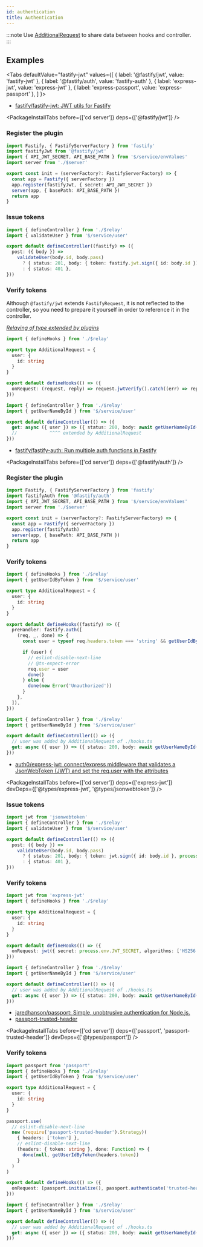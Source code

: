 ```yaml
---
id: authentication
title: Authentication
---
```



:::note
Use [AdditionalRequest](/docs/reference/additionalRequest) to share data between hooks and controller.
:::

## Examples

<Tabs
  defaultValue="fastify-jwt"
  values={[
    { label: '@fastify/jwt', value: 'fastify-jwt' },
    { label: '@fastify/auth', value: 'fastify-auth' },
    { label: 'express-jwt', value: 'express-jwt' },
    { label: 'express-passport', value: 'express-passport' },
  ]
}>
<TabItem value="fastify-jwt">

- [fastify/fastify\-jwt: JWT utils for Fastify](https://github.com/fastify/fastify-jwt)

<PackageInstallTabs before={['cd server']} deps={['@fastify/jwt']} />

<h3>Register the plugin</h3>

```ts title="$/service/app.ts"
import Fastify, { FastifyServerFactory } from 'fastify'
import fastifyJwt from '@fastify/jwt'
import { API_JWT_SECRET, API_BASE_PATH } from '$/service/envValues'
import server from './$server'

export const init = (serverFactory?: FastifyServerFactory) => {
  const app = Fastify({ serverFactory })
  app.register(fastifyJwt, { secret: API_JWT_SECRET })
  server(app, { basePath: API_BASE_PATH })
  return app
}
```

<h3>Issue tokens</h3>

```ts title="$/api/token/controller.ts"
import { defineController } from './$relay'
import { validateUser } from '$/service/user'

export default defineController((fastify) => ({
  post: ({ body }) =>
    validateUser(body.id, body.pass)
      ? { status: 201, body: { token: fastify.jwt.sign({ id: body.id }) } }
      : { status: 401 },
}))
```

<h3>Verify tokens</h3>

Although `@fastify/jwt` extends `FastifyRequest`, it is not reflected to the controller, so you need to prepare it yourself in order to reference it in the controller.

_[Relaying of type extended by plugins](/docs/reference/additionalRequest#relaying-of-type-extended-by-plugins)_

```ts title="$/api/user/hooks.ts"
import { defineHooks } from './$relay'

export type AdditionalRequest = {
  user: {
    id: string
  }
}

export default defineHooks(() => ({
  onRequest: (request, reply) => request.jwtVerify().catch((err) => reply.send(err)),
}))
```

```ts title="$/api/user/controller.ts"
import { defineController } from './$relay'
import { getUserNameById } from '$/service/user'

export default defineController(() => ({
  get: async ({ user }) => ({ status: 200, body: await getUserNameById(user.id) }),
  //            ^^^^ extended by AdditionalRequest
}))
```

</TabItem>
<TabItem value="fastify-auth">

- [fastify/fastify\-auth: Run multiple auth functions in Fastify](https://github.com/fastify/fastify-auth)

<PackageInstallTabs before={['cd server']} deps={['@fastify/auth']} />

<h3>Register the plugin</h3>

```ts title="$/service/app.ts"
import Fastify, { FastifyServerFactory } from 'fastify'
import fastifyAuth from '@fastify/auth'
import { API_JWT_SECRET, API_BASE_PATH } from '$/service/envValues'
import server from './$server'

export const init = (serverFactory?: FastifyServerFactory) => {
  const app = Fastify({ serverFactory })
  app.register(fastifyAuth)
  server(app, { basePath: API_BASE_PATH })
  return app
}
```

<h3>Verify tokens</h3>

```ts title="$/api/user/hooks.ts"
import { defineHooks } from './$relay'
import { getUserIdByToken } from '$/service/user'

export type AdditionalRequest = {
  user: {
    id: string
  }
}

export default defineHooks((fastify) => ({
  preHandler: fastify.auth([
    (req, _, done) => {
      const user = typeof req.headers.token === 'string' && getUserIdByToken(req.headers.token)

      if (user) {
        // eslint-disable-next-line
        // @ts-expect-error
        req.user = user
        done()
      } else {
        done(new Error('Unauthorized'))
      }
    },
  ]),
}))
```

```ts title="$/api/user/controller.ts"
import { defineController } from './$relay'
import { getUserNameById } from '$/service/user'

export default defineController(() => ({
  // user was added by AdditionalRequest of ./hooks.ts
  get: async ({ user }) => ({ status: 200, body: await getUserNameById(user.id) }),
}))
```

</TabItem>
<TabItem value="express-jwt">

- [auth0/express\-jwt: connect/express middleware that validates a JsonWebToken \(JWT\) and set the req\.user with the attributes](https://github.com/auth0/express-jwt)

<PackageInstallTabs
  before={['cd server']}
  deps={['express-jwt']}
  devDeps={['@types/express-jwt', '@types/jsonwebtoken']}
/>

<h3>Issue tokens</h3>

```ts title="$/api/token/controller.ts"
import jwt from 'jsonwebtoken'
import { defineController } from './$relay'
import { validateUser } from '$/service/user'

export default defineController(() => ({
  post: ({ body }) =>
    validateUser(body.id, body.pass)
      ? { status: 201, body: { token: jwt.sign({ id: body.id }, process.env.JWT_SECRET) } }
      : { status: 401 },
}))
```

<h3>Verify tokens</h3>

```ts title="$/api/user/hooks.ts"
import jwt from 'express-jwt'
import { defineHooks } from './$relay'

export type AdditionalRequest = {
  user: {
    id: string
  }
}

export default defineHooks(() => ({
  onRequest: jwt({ secret: process.env.JWT_SECRET, algorithms: ['HS256'] }),
}))
```

```ts title="$/api/user/controller.ts"
import { defineController } from './$relay'
import { getUserNameById } from '$/service/user'

export default defineController(() => ({
  // user was added by AdditionalRequest of ./hooks.ts
  get: async ({ user }) => ({ status: 200, body: await getUserNameById(user.id) }),
}))
```

</TabItem>
<TabItem value="express-passport">

- [jaredhanson/passport: Simple, unobtrusive authentication for Node\.js\.](https://github.com/jaredhanson/passport)
- [passport-trusted-header](https://www.passportjs.org/packages/passport-trusted-header/)

<PackageInstallTabs
  before={['cd server']}
  deps={['passport', 'passport-trusted-header']}
  devDeps={['@types/passport']}
/>

<h3>Verify tokens</h3>

```ts title="$/api/user/hooks.ts"
import passport from 'passport'
import { defineHooks } from './$relay'
import { getUserIdByToken } from '$/service/user'

export type AdditionalRequest = {
  user: {
    id: string
  }
}

passport.use(
  // eslint-disable-next-line
  new (require('passport-trusted-header').Strategy)(
    { headers: ['token'] },
    // eslint-disable-next-line
    (headers: { token: string }, done: Function) => {
      done(null, getUserIdByToken(headers.token))
    }
  )
)

export default defineHooks(() => ({
  onRequest: [passport.initialize(), passport.authenticate('trusted-header', { session: false })],
}))
```

```ts title="$/api/user/controller.ts"
import { defineController } from './$relay'
import { getUserNameById } from '$/service/user'

export default defineController(() => ({
  // user was added by AdditionalRequest of ./hooks.ts
  get: async ({ user }) => ({ status: 200, body: await getUserNameById(user.id) }),
}))
```

</TabItem>
</Tabs>
